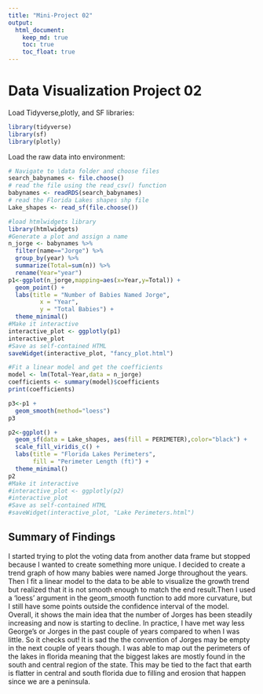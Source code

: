 ```yaml
---
title: "Mini-Project 02"
output: 
  html_document:
    keep_md: true
    toc: true
    toc_float: true
---
```


# Data Visualization Project 02

Load Tidyverse,plotly, and SF libraries:
```r
library(tidyverse)
library(sf)
library(plotly)
```

Load the raw data into environment:
```r
# Navigate to \data folder and choose files
search_babynames <- file.choose()
# read the file using the read_csv() function
babynames <- readRDS(search_babynames)
# read the Florida Lakes shapes shp file
Lake_shapes <- read_sf(file.choose())
```

```r
#load htmlwidgets library
library(htmlwidgets)
#Generate a plot and assign a name
n_jorge <- babynames %>%
  filter(name=="Jorge") %>%
  group_by(year) %>%
  summarize(Total=sum(n)) %>%
  rename(Year="year")
p1<-ggplot(n_jorge,mapping=aes(x=Year,y=Total)) +
  geom_point() +
  labs(title = "Number of Babies Named Jorge",
         x = "Year",
         y = "Total Babies") +
  theme_minimal()
#Make it interactive
interactive_plot <- ggplotly(p1)
interactive_plot
#Save as self-contained HTML
saveWidget(interactive_plot, "fancy_plot.html")
```

```r
#Fit a linear model and get the coefficients
model <- lm(Total~Year,data = n_jorge)
coefficients <- summary(model)$coefficients
print(coefficients)

p3<-p1 +
  geom_smooth(method="loess")
p3
```



```r
p2<-ggplot() +
  geom_sf(data = Lake_shapes, aes(fill = PERIMETER),color="black") +
  scale_fill_viridis_c() +
  labs(title = "Florida Lakes Perimeters",
       fill = "Perimeter Length (ft)") +
  theme_minimal()
p2
#Make it interactive
#interactive_plot <- ggplotly(p2)
#interactive_plot
#Save as self-contained HTML
#saveWidget(interactive_plot, "Lake Perimeters.html")
```
## Summary of Findings
I started trying to plot the voting data from another data frame but stopped because I wanted to create something more unique. I decided to create a trend graph of how many babies were named Jorge throughout the years. Then I fit a linear model to the data to be able to visualize the growth trend but realized that it is not smooth enough to match the end result.Then I used a 'loess' argument in the geom_smooth function to add more curvature, but I still have some points outside the confidence interval of the model. Overall, it shows the main idea that the number of Jorges has been steadily increasing and now is starting to decline. In practice, I have met way less George's or Jorges in the past couple of years compared to when I was little. So it checks out! It is sad the the convention of Jorges may be empty in the next couple of years though.
I was able to map out the perimeters of the lakes in florida meaning that the biggest lakes are mostly found in the south and central region of the state. This may be tied to the fact that earth is flatter in central and south florida due to filling and erosion that happen since we are a peninsula.
